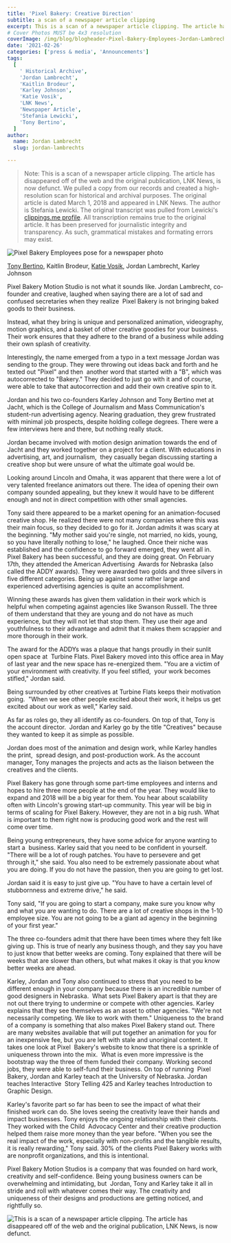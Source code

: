 ```yaml
---
title: 'Pixel Bakery: Creative Direction'
subtitle: a scan of a newspaper article clipping
excerpt: This is a scan of a newspaper article clipping. The article has disappeared off of the web and the original publication, LNK News, is now defunct. 
# Cover Photos MUST be 4x3 resolution
coverImage: /img/blog/blogheader-Pixel-Bakery-Employees-Jordan-Lambrecht.jpg
date: '2021-02-26'
categories: ['press & media', 'Announcements']
tags:
  [
    ' Historical Archive',
    'Jordan Lambrecht',
    'Kaitlin Brodeur',
    'Karley Johnson',
    'Katie Vosik',
    'LNK News',
    'Newspaper Article',
    'Stefania Lewicki',
    'Tony Bertino',
  ]
author:
  name: Jordan Lambrecht
  slug: jordan-lambrechts

---
```


> Note: This is a scan of a newspaper article clipping. The article has disappeared off of the web and the original publication, LNK News, is now defunct. We pulled a copy from our records and created a high-resolution scan for historical and archival purposes. The original article is dated March 1, 2018 and appeared in LNK News. The author is Stefania Lewicki. The original transcript was pulled from Lewicki's [clippings.me profile](https://www.clippings.me/slewicki). All transcription remains true to the original article. It has been preserved for journalistic integrity and transparency. As such, grammatical mistakes and formating errors may exist.

![Pixel Bakery Employees pose for a newspaper photo](https://cdn.pixelbakery.com/img/blog/pixel-bakery-creative-direction.jpg)

[Tony Bertino](/about/tony-bertino), Kaitlin Brodeur, [Katie Vosik](/about/katie-vosik), Jordan Lambrecht, Karley Johnson

Pixel Bakery Motion Studio is not what it sounds like. Jordan Lambrecht, co-founder and creative, laughed when saying there are a lot of sad and confused secretaries when they realize  Pixel Bakery is not bringing baked goods to their business.

Instead, what they bring is unique and personalized animation, videography, motion graphics, and a basket of other creative goodies for your business. Their work ensures that they adhere to the brand of a business while adding their own splash of creativity.

Interestingly, the name emerged from a typo in a text message Jordan was sending to the group. They were throwing out ideas back and forth and he texted out "Pixel" and then  another word that started with a "B", which was autocorrected to "Bakery." They decided to just go with it and of course, were able to take that autocorrection and add their own creative spin to it.

Jordan and his two co-founders Karley Johnson and Tony Bertino met at Jacht, which is the College of Journalism and Mass Communication's student-run advertising agency. Nearing graduation, they grew frustrated with minimal job prospects, despite holding college degrees. There were a few interviews here and there, but nothing really stuck.

Jordan became involved with motion design animation towards the end of Jacht and they worked together on a project for a client. With educations in advertising, art, and journalism,  they casually began discussing starting a creative shop but were unsure of what the ultimate goal would be.

Looking around Lincoln and Omaha, it was apparent that there were a lot of very talented freelance animators out there. The idea of opening their own company sounded appealing, but they knew it would have to be different enough and not in direct competition with other small agencies.

Tony said there appeared to be a market opening for an animation-focused creative shop. He realized there were not many companies where this was their main focus, so they decided to go for it. Jordan admits it was scary at the beginning. "My mother said you're single, not married, no kids, young, so you have literally nothing to lose," he laughed. Once their niche was established and the confidence to go forward emerged, they went all in. Pixel Bakery has been successful, and they are doing great. On February 17th, they attended the American Advertising  Awards for Nebraska (also called the ADDY awards). They were awarded two golds and three silvers in five different categories. Being up against some rather large and experienced advertising agencies is quite an accomplishment.

Winning these awards has given them validation in their work which is helpful when competing against agencies like Swanson Russell. The three of them understand that they are young and do not have as much experience, but they will not let that stop them. They use their age and youthfulness to their advantage and admit that it makes them scrappier and more thorough in their work.

The award for the ADDYs was a plaque that hangs proudly in their sunlit open space at  Turbine Flats. Pixel Bakery moved into this office area in May of last year and the new space has re-energized them. "You are a victim of your environment with creativity. If you feel stifled,  your work becomes stifled," Jordan said.

Being surrounded by other creatives at Turbine Flats keeps their motivation going.  "When we see other people excited about their work, it helps us get excited about our work as well," Karley said.

As far as roles go, they all identify as co-founders. On top of that, Tony is the account director.  Jordan and Karley go by the title "Creatives" because they wanted to keep it as simple as possible.

Jordan does most of the animation and design work, while Karley handles the print,  spread design, and post-production work. As the account manager, Tony manages the projects and acts as the liaison between the creatives and the clients.

Pixel Bakery has gone through some part-time employees and interns and hopes to hire three more people at the end of the year. They would like to expand and 2018 will be a big year for them. You hear about scalability often with Lincoln's growing start-up community. This year will be big in terms of scaling for Pixel Bakery. However, they are not in a big rush. What is important to them right now is producing good work and the rest will come over time.

Being young entrepreneurs, they have some advice for anyone wanting to start a  business. Karley said that you need to be confident in yourself. "There will be a lot of rough patches. You have to persevere and get through it," she said. You also need to be extremely passionate about what you are doing. If you do not have the passion, then you are going to get lost.

Jordan said it is easy to just give up. "You have to have a certain level of stubbornness and extreme drive," he said.

Tony said, "If you are going to start a company, make sure you know why and what you are wanting to do. There are a lot of creative shops in the 1-10 employee size. You are not going to be a giant ad agency in the beginning of your first year."

The three co-founders admit that there have been times where they felt like giving up. This is true of nearly any business though, and they say you have to just know that better weeks are coming. Tony explained that there will be weeks that are slower than others, but what makes it okay is that you know better weeks are ahead.

Karley, Jordan and Tony also continued to stress that you need to be different enough in your company because there is an incredible number of good designers in Nebraska.  What sets Pixel Bakery apart is that they are not out there trying to undermine or compete with other agencies. Karley explains that they see themselves as an asset to other agencies. "We're not necessarily competing. We like to work with them." Uniqueness to the brand of a company is something that also makes Pixel Bakery stand out. There are many websites available that will put together an animation for you for an inexpensive fee, but you are left with stale and unoriginal content. It takes one look at Pixel  Bakery's website to know that there is a sprinkle of uniqueness thrown into the mix.  What is even more impressive is the bootstrap way the three of them funded their company. Working second jobs, they were able to self-fund their business. On top of running  Pixel Bakery, Jordan and Karley teach at the University of Nebraska. Jordan teaches Interactive  Story Telling 425 and Karley teaches Introduction to Graphic Design.

Karley's favorite part so far has been to see the impact of what their finished work can do. She loves seeing the creativity leave their hands and impact businesses. Tony enjoys the ongoing relationship with their clients. They worked with the Child  Advocacy Center and their creative production helped them raise more money than the year before. "When you see the real impact of the work, especially with non-profits and the tangible results, it is really rewarding," Tony said. 30% of the clients Pixel Bakery works with are nonprofit organizations, and this is intentional.

Pixel Bakery Motion Studios is a company that was founded on hard work, creativity and self-confidence. Being young business owners can be overwhelming and intimidating, but  Jordan, Tony and Karley take it all in stride and roll with whatever comes their way. The creativity and uniqueness of their designs and productions are getting noticed, and rightfully so.

![This is a scan of a newspaper article clipping. The article has disappeared off of the web and the original publication, LNK News, is now defunct.](https://cdn.pixelbakery.com/img/blog/pixel-bakery-creative-direction.jpg)
